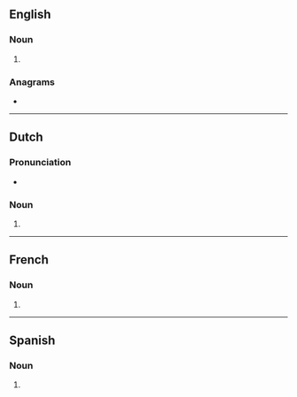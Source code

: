 {{also|Piercings}}
==English==

===Noun===
{{head|en|noun form}}

# {{plural of|en|piercing}}

===Anagrams===
* {{anagrams|en|a=cegiinprs|precising|précising}}

----

==Dutch==

===Pronunciation===
* {{audio|nl|Nl-piercings.ogg|Audio}}

===Noun===
{{head|nl|noun form}}

# {{plural of|nl|piercing}}

----

==French==

===Noun===
{{head|fr|noun form|g=?}}

# {{plural of|fr|piercing}}

----

==Spanish==

===Noun===
{{head|es|noun form}}

# {{plural of|es|piercing}}